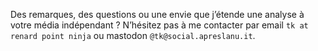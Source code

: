 :::{.callout-note}
Des remarques, des questions ou une envie que j'étende une analyse à votre média indépendant ? N'hésitez pas à me contacter par email `tk at renard point ninja` ou mastodon `@tk@social.apreslanu.it`.
:::

